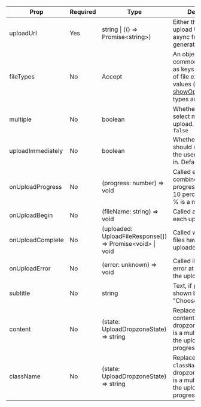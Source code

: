| Prop | Required | Type | Description |
| --- | --- | --- | --- |
| uploadUrl | Yes | string &#124; (() => Promise&lt;string>) | Either the absolute upload URL or an async function that generates it |
| fileTypes | No | Accept | An object of with a common [MIME type](https://developer.mozilla.org/en-US/docs/Web/HTTP/Basics_of_HTTP/MIME_types/Common_types) as keys and an array of file extensions as values (similar to [showOpenFilePicker](https://developer.mozilla.org/en-US/docs/Web/API/window/showOpenFilePicker)'s types accept option) |
| multiple | No | boolean | Whether the user can select multiple files to upload. Defaults to `false` |
| uploadImmediately | No | boolean | Whether the upload should start right after the user drags the file in. Defaults to `false` |
| onUploadProgress | No | (progress: number) => void | Called every time the combined upload progresses by at least 10 percent. `progress` % is a multiple of 10. |
| onUploadBegin | No | (fileName: string) => void | Called at the start of each upload. |
| onUploadComplete | No | (uploaded: UploadFileResponse[]) => Promise&lt;void> &#124; void | Called when all the files have been uploaded. |
| onUploadError | No | (error: unknown) => void | Called if there was an error at any point in the upload process. |
| subtitle | No | string | Text, if provided, is shown below the "Choose files" line |
| content | No | (state: UploadDropzoneState) => string | Replaces all of the content shown in the dropzone. `progress` % is a multiple of 10 if the upload is in progress or `null`. |
| className | No | (state: UploadDropzoneState) => string | Replaces the `className` of the dropzone. `progress` % is a multiple of 10 if the upload is in progress or `null`. |